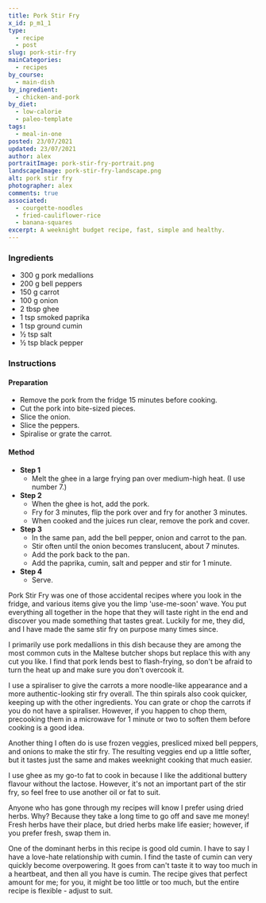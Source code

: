 ```yaml
---
title: Pork Stir Fry
x_id: p_m1_1
type:
  - recipe
  - post
slug: pork-stir-fry
mainCategories: 
  - recipes
by_course:
  - main-dish
by_ingredient:
  - chicken-and-pork
by_diet:
  - low-calorie
  - paleo-template
tags:
  - meal-in-one
posted: 23/07/2021
updated: 23/07/2021
author: alex
portraitImage: pork-stir-fry-portrait.png
landscapeImage: pork-stir-fry-landscape.png
alt: pork stir fry
photographer: alex
comments: true
associated: 
  - courgette-noodles
  - fried-cauliflower-rice
  - banana-squares
excerpt: A weeknight budget recipe, fast, simple and healthy.
---
```


<Ingredients>

### Ingredients
    
  - 300 g pork medallions
  - 200 g bell peppers
  - 150 g carrot
  - 100 g onion
  - 2 tbsp ghee
  - 1 tsp smoked paprika
  - 1 tsp ground cumin
  - ½ tsp salt
  - ½ tsp black pepper

</Ingredients>

<Instructions>

### Instructions

#### Preparation

  - Remove the pork from the fridge 15 minutes before cooking.
  - Cut the pork into bite-sized pieces.
  - Slice the onion.
  - Slice the peppers.
  - Spiralise or grate the carrot.

#### Method

  - **Step 1**
    - Melt the ghee in a large frying pan over medium-high heat. (I use number 7.)
  - **Step 2**
    - When the ghee is hot, add the pork.
    - Fry for 3 minutes, flip the pork over and fry for another 3 minutes.
    - When cooked and the juices run clear, remove the pork and cover.
  - **Step 3**
    - In the same pan, add the bell pepper, onion and carrot to the pan.
    - Stir often until the onion becomes translucent, about 7 minutes.
    - Add the pork back to the pan.
    - Add the paprika, cumin, salt and pepper and stir for 1 minute.
  - **Step 4**
    - Serve.

</Instructions>

<RecipeBody>

Pork Stir Fry was one of those accidental recipes where you look in the fridge, and various items give you the limp 'use-me-soon' wave. You put everything all together in the hope that they will taste right in the end and discover you made something that tastes great. Luckily for me, they did, and I have made the same stir fry on purpose many times since. 

I primarily use pork medallions in this dish because they are among the most common cuts in the Maltese butcher shops but replace this with any cut you like. I find that pork lends best to flash-frying, so don't be afraid to turn the heat up and make sure you don't overcook it.

I use a spiraliser to give the carrots a more noodle-like appearance and a more authentic-looking stir fry overall. The thin spirals also cook quicker, keeping up with the other ingredients. You can grate or chop the carrots if you do not have a spiraliser. However, if you happen to chop them, precooking them in a microwave for 1 minute or two to soften them before cooking is a good idea.

Another thing I often do is use frozen veggies, presliced mixed bell peppers, and onions to make the stir fry. The resulting veggies end up a little softer, but it tastes just the same and makes weeknight cooking that much easier.

I use ghee as my go-to fat to cook in because I like the additional buttery flavour without the lactose. However, it's not an important part of the stir fry, so feel free to use another oil or fat to suit.

Anyone who has gone through my recipes will know I prefer using dried herbs. Why? Because they take a long time to go off and save me money! Fresh herbs have their place, but dried herbs make life easier; however, if you prefer fresh, swap them in.

One of the dominant herbs in this recipe is good old cumin. I have to say I have a love-hate relationship with cumin. I find the taste of cumin can very quickly become overpowering. It goes from can't taste it to way too much in a heartbeat, and then all you have is cumin. The recipe gives that perfect amount for me; for you, it might be too little or too much, but the entire recipe is flexible - adjust to suit.

</RecipeBody>


